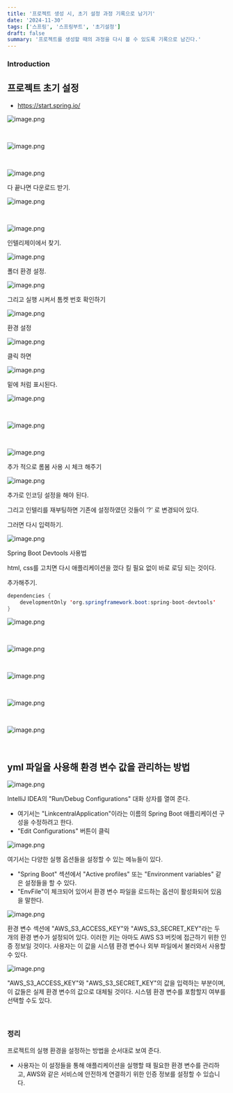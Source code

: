 ```yaml
---
title: '프로젝트 생성 시, 초기 설정 과정 기록으로 남기기'
date: '2024-11-30'
tags: ['스프링', '스프링부트', '초기설정']
draft: false
summary: '프로젝트를 생성할 때의 과정을 다시 볼 수 있도록 기록으로 남긴다.'
---
```


### Introduction

<TOCInline toc={props.toc} exclude="Introduction" />




## 프로젝트 초기 설정

- https://start.spring.io/

![image.png](/static/images/이미지84.png)

<br/>

![image.png](/static/images/이미지85.png)

<br/>

![image.png](/static/images/이미지86.png)



다 끝나면 다운로드 받기.


![image.png](/static/images/이미지87.png)


<br/>

![image.png](/static/images/이미지88.png)



인텔리제이에서 찾기.


![image.png](/static/images/이미지89.png)


폴더 환경 설정.

![image.png](/static/images/이미지90.png)


그리고 실행 시켜서 톰켓 번호 확인하기


![image.png](/static/images/이미지91.png)


환경 설정


![image.png](/static/images/이미지92.png)


클릭 하면


![image.png](/static/images/이미지93.png)



밑에 처럼 표시된다.

![image.png](/static/images/이미지94.png)


<br/>


![image.png](/static/images/이미지95.png)

<br/>


![image.png](/static/images/이미지96.png)



추가 적으로 롬봄 사용 시 체크 해주기

![image.png](/static/images/이미지97.png)




추가로 인코딩 설정을 해야 된다.

그리고 인텔리를 재부팅하면 기존에 설정하였던 것들이 ‘?’ 로 변경되어 있다.

그러면 다시 입력하기.

![image.png](/static/images/이미지98.png)



Spring Boot Devtools 사용법

html, css를 고치면 다시 애플리케이션을 껐다 킬 필요 없이 바로 로딩 되는 것이다.



추가해주기.

```java
dependencies {
    developmentOnly 'org.springframework.boot:spring-boot-devtools'
}
````

![image.png](/static/images/이미지99.png)

<br/>


![image.png](/static/images/이미지100.png)


<br/>

![image.png](/static/images/이미지101.png)



<br/>


![image.png](/static/images/이미지102.png)



<br/>


![image.png](/static/images/이미지103.png)

<br/>

## yml 파일을 사용해 환경 변수 값을 관리하는 방법

![image.png](/static/images/이미지104.png)


IntelliJ IDEA의 "Run/Debug Configurations" 대화 상자를 열여 준다.
- 여기서는 "LinkcentralApplication"이라는 이름의 Spring Boot 애플리케이션 구성을 수정하려고 한다.
- "Edit Configurations" 버튼이 클릭

![image.png](/static/images/이미지105.png)




여기서는 다양한 실행 옵션들을 설정할 수 있는 메뉴들이 있다.
- "Spring Boot" 섹션에서 "Active profiles" 또는 "Environment variables" 같은 설정들을 할 수 있다.
- "EnvFile"이 체크되어 있어서 환경 변수 파일을 로드하는 옵션이 활성화되어 있음을 말한다.


![image.png](/static/images/이미지106.png)



환경 변수 섹션에 "AWS_S3_ACCESS_KEY"와 "AWS_S3_SECRET_KEY"라는 두 개의 환경 변수가 설정되어 있다.
이러한 키는 아마도 AWS S3 버킷에 접근하기 위한 인증 정보일 것이다.
사용자는 이 값을 시스템 환경 변수나 외부 파일에서 불러와서 사용할 수 있다.



![image.png](/static/images/이미지107.png)


"AWS_S3_ACCESS_KEY"와 "AWS_S3_SECRET_KEY"의 값을 입력하는 부분이며, 이 값들은 실제 환경 변수의 값으로 대체될 것이다.
시스템 환경 변수를 포함할지 여부를 선택할 수도 있다.



<br/>



### 정리
프로젝트의 실행 환경을 설정하는 방법을 순서대로 보여 준다.
- 사용자는 이 설정들을 통해 애플리케이션을 실행할 때 필요한 환경 변수를 관리하고, AWS와 같은 서비스에 안전하게 연결하기 위한 인증 정보를 설정할 수 있습니다.






